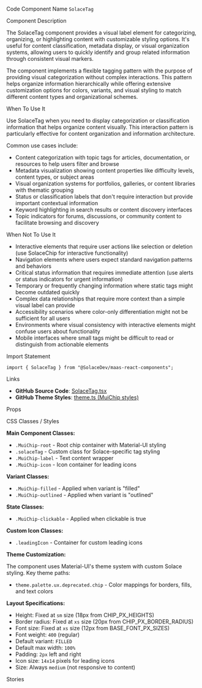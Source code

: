 
<Meta of={SolaceTagStories} />

<Title>Solace Tag</Title>

<Description of={SolaceTagStories} />

<Subtitle>Code Component Name</Subtitle>
`SolaceTag`

<Subtitle>Component Description</Subtitle>

The SolaceTag component provides a visual label element for categorizing, organizing, or highlighting content with customizable styling options. It's useful for content classification, metadata display, or visual organization systems, allowing users to quickly identify and group related information through consistent visual markers.

The component implements a flexible tagging pattern with the purpose of providing visual categorization without complex interactions. This pattern helps organize information hierarchically while offering extensive customization options for colors, variants, and visual styling to match different content types and organizational schemes.

<Subtitle>When To Use It</Subtitle>

Use SolaceTag when you need to display categorization or classification information that helps organize content visually. This interaction pattern is particularly effective for content organization and information architecture.

Common use cases include:

- Content categorization with topic tags for articles, documentation, or resources to help users filter and browse
- Metadata visualization showing content properties like difficulty levels, content types, or subject areas
- Visual organization systems for portfolios, galleries, or content libraries with thematic grouping
- Status or classification labels that don't require interaction but provide important contextual information
- Keyword highlighting in search results or content discovery interfaces
- Topic indicators for forums, discussions, or community content to facilitate browsing and discovery

<Subtitle>When Not To Use It</Subtitle>

- Interactive elements that require user actions like selection or deletion (use SolaceChip for interactive functionality)
- Navigation elements where users expect standard navigation patterns and behaviors
- Critical status information that requires immediate attention (use alerts or status indicators for urgent information)
- Temporary or frequently changing information where static tags might become outdated quickly
- Complex data relationships that require more context than a simple visual label can provide
- Accessibility scenarios where color-only differentiation might not be sufficient for all users
- Environments where visual consistency with interactive elements might confuse users about functionality
- Mobile interfaces where small tags might be difficult to read or distinguish from actionable elements

<Subtitle>Import Statement</Subtitle>

```tsx
import { SolaceTag } from "@SolaceDev/maas-react-components";
```

<Subtitle>Links</Subtitle>

- **GitHub Source Code**: [SolaceTag.tsx](https://github.com/SolaceDev/maas-react-components/blob/main/src/components/SolaceTag.tsx)
- **GitHub Theme Styles**: <a href="https://github.com/SolaceDev/maas-react-components/blob/main/src/resources/theme.ts#:~:text=MuiChip" target="_blank">theme.ts (MuiChip styles)</a>

<Subtitle>Props</Subtitle>

<ArgTypes of={SolaceTagStories} />

<Subtitle>CSS Classes / Styles</Subtitle>

**Main Component Classes:**

- `.MuiChip-root` - Root chip container with Material-UI styling
- `.solaceTag` - Custom class for Solace-specific tag styling
- `.MuiChip-label` - Text content wrapper
- `.MuiChip-icon` - Icon container for leading icons

**Variant Classes:**

- `.MuiChip-filled` - Applied when variant is "filled"
- `.MuiChip-outlined` - Applied when variant is "outlined"

**State Classes:**

- `.MuiChip-clickable` - Applied when clickable is true

**Custom Icon Classes:**

- `.leadingIcon` - Container for custom leading icons

**Theme Customization:**

The component uses Material-UI's theme system with custom Solace styling. Key theme paths:

- `theme.palette.ux.deprecated.chip` - Color mappings for borders, fills, and text colors

**Layout Specifications:**

- Height: Fixed at `sm` size (18px from CHIP_PX_HEIGHTS)
- Border radius: Fixed at `xs` size (20px from CHIP_PX_BORDER_RADIUS)
- Font size: Fixed at `xs` size (12px from BASE_FONT_PX_SIZES)
- Font weight: `400` (regular)
- Default variant: `FILLED`
- Default max width: `100%`
- Padding: `2px` left and right
- Icon size: `14x14` pixels for leading icons
- Size: Always `medium` (not responsive to content)

<Subtitle>Stories</Subtitle>

<CustomStories />
